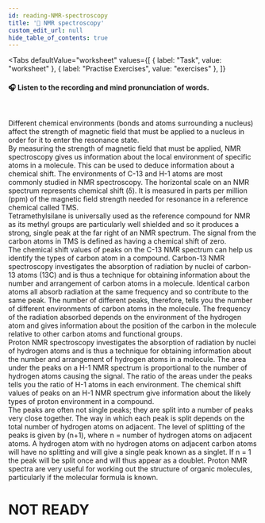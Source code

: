 ```yaml
---
id: reading-NMR-spectroscopy
title: '📝 NMR spectroscopy'
custom_edit_url: null
hide_table_of_contents: true
---
```



<Tabs
  defaultValue="worksheet"
  values={[
    { label: "Task", value: "worksheet" },
    { label: "Practise Exercises", value: "exercises" },
  ]}
>
<TabItem value="worksheet">

#### 🎧️ Listen to the recording and mind pronunciation of words.

<ReactPlayer
  url='/media/514.d9e21093.mp3'
  width='100ww'
  height='40px'
  controls={true}
/>

<br />

Different chemical environments (bonds and atoms surrounding a nucleus) affect the strength of magnetic field that must be applied to a nucleus in order for it to enter the resonance state.  
By measuring the strength of magnetic field that must be applied, NMR spectroscopy gives us information about the local environment of specific atoms in a molecule. This can be used to deduce information about a chemical shift. The environments of C-13 and H-1 atoms are most commonly studied in NMR spectroscopy. The horizontal scale on an NMR spectrum represents chemical shift (δ). It is measured in parts per million (ppm) of the magnetic field strength needed for resonance in a reference chemical called TMS.  
Tetramethylsilane is universally used as the reference compound for NMR as its methyl groups are particularly well shielded and so it produces a strong, single peak at the far right of an NMR spectrum. The signal from the carbon atoms in TMS is defined as having a chemical shift of zero.  
The chemical shift values of peaks on the C-13 NMR spectrum can help us identify the types of carbon atom in a compound. Carbon-13 NMR spectroscopy investigates the absorption of radiation by nuclei of carbon-13 atoms (13C) and is thus a technique for obtaining information about the number and arrangement of carbon atoms in a molecule. Identical carbon atoms all absorb radiation at the same frequency and so contribute to the same peak. The number of different peaks, therefore, tells you the number of different environments of carbon atoms in the molecule. The frequency of the radiation absorbed depends on the environment of the hydrogen atom and gives information about the position of the carbon in the molecule relative to other carbon atoms and functional groups.  
Proton NMR spectroscopy investigates the absorption of radiation by nuclei of hydrogen atoms and is thus a technique for obtaining information about the number and arrangement of hydrogen atoms in a molecule. The area under the peaks on a H-1 NMR spectrum is proportional to the number of hydrogen atoms causing the signal. The ratio of the areas under the peaks tells you the ratio of H-1 atoms in each environment. The chemical shift values of peaks on an H-1 NMR spectrum give information about the likely types of proton environment in a compound.  
The peaks are often not single peaks; they are split into a number of peaks very close together. The way in which each peak is split depends on the total number of hydrogen atoms on adjacent. The level of splitting of the peaks is given by (n+1), where n = number of hydrogen atoms on adjacent atoms. A hydrogen atom with no hydrogen atoms on adjacent carbon atoms will have no splitting and will give a single peak known as a singlet. If n = 1 the peak will be split once and will thus appear as a doublet. Proton NMR spectra are very useful for working out the structure of organic molecules, particularly if the molecular formula is known.

</TabItem>

<TabItem value="exercises">

# NOT READY

</TabItem>
</Tabs>
